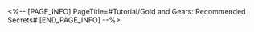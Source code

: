 <%-- [PAGE_INFO]
PageTitle=#Tutorial/Gold and Gears: Recommended Secrets#
[END_PAGE_INFO] --%>
{{Tutorial
|sort      = 930401
|title     = Gold and Gears: Recommended Secrets
|subtitle  = 
|type      = Simulated Universe
|about     = 
|image1    = Tutorial Gold and Gears Recommended Secrets 1.png{{subst:void|<!--$UPLOAD:<<SpriteOutput/TutorialPic/TutorialPage_930401.png>-<Tutorial Gold and Gears Recommended Secrets 1.png>>}}
|text1     = Before the exploration begins, {{Color|h|nobold=1|Bonus Reward Target}} for this exploration will be displayed.<br />When you pass each Plane, keep Cognition Value within the Cognition Range required by the Bonus Reward Target and collect Trailblaze Secrets to earn {{Color|h|nobold=1|bonus drop rewards}}.
}}